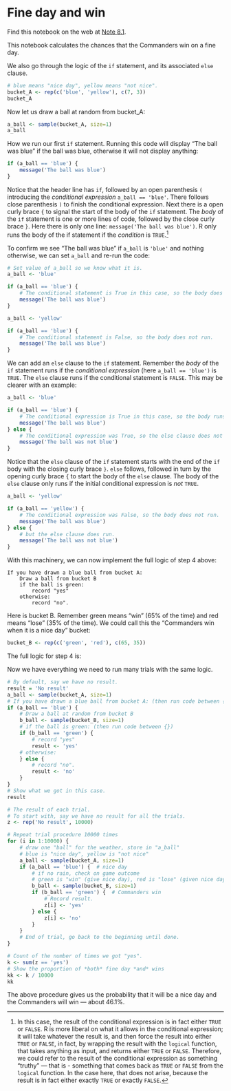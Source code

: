 # Fine day and win


Find this notebook on the web at
<a class="quarto-xref" href="https://resampling-stats.github.io/edition-3-r/probability_theory_1a.html#nte-fine_win">Note <span>8.1</span></a>.

This notebook calculates the chances that the Commanders win on a fine
day.

We also go through the logic of the `if` statement, and its associated
`else` clause.

```r
# blue means "nice day", yellow means "not nice".
bucket_A <- rep(c('blue', 'yellow'), c(7, 3))
bucket_A
```

Now let us draw a ball at random from bucket_A:

```r
a_ball <- sample(bucket_A, size=1)
a_ball
```

How we run our first `if` statement. Running this code will display “The
ball was blue” if the ball was blue, otherwise it will not display
anything:



```r
if (a_ball == 'blue') {
    message('The ball was blue')
}
```

Notice that the header line has `if`, followed by an open parenthesis
`(` introducing the *conditional expression* `a_ball == 'blue'`. There
follows close parenthesis `)` to finish the conditional expression. Next
there is a open curly brace `{` to signal the start of the body of the
`if` statement. The *body* of the `if` statement is one or more lines of
code, followed by the close curly brace `}`. Here there is only one
line: `message('The ball was blue')`. R only runs the body of the if
statement if the *condition* is `TRUE`.[^1]



To confirm we see “The ball was blue” if `a_ball` is `'blue'` and
nothing otherwise, we can set `a_ball` and re-run the code:

```r
# Set value of a_ball so we know what it is.
a_ball <- 'blue'
```

```r
if (a_ball == 'blue') {
    # The conditional statement is True in this case, so the body does run.
    message('The ball was blue')
}
```

```r
a_ball <- 'yellow'
```

```r
if (a_ball == 'blue') {
    # The conditional statement is False, so the body does not run.
    message('The ball was blue')
}
```

We can add an `else` clause to the `if` statement. Remember the *body*
of the `if` statement runs if the *conditional expression* (here
`a_ball == 'blue')` is `TRUE`. The `else` clause runs if the conditional
statement is `FALSE`. This may be clearer with an example:

```r
a_ball <- 'blue'
```

```r
if (a_ball == 'blue') {
    # The conditional expression is True in this case, so the body runs.
    message('The ball was blue')
} else {
    # The conditional expression was True, so the else clause does not run.
    message('The ball was not blue')
}
```

Notice that the `else` clause of the `if` statement starts with the end
of the `if` body with the closing curly brace `}`. `else` follows,
followed in turn by the opening curly brace `{` to start the body of the
`else` clause. The body of the `else` clause only runs if the initial
conditional expression is *not* `TRUE`.

```r
a_ball <- 'yellow'
```

```r
if (a_ball == 'yellow') {
    # The conditional expression was False, so the body does not run.
    message('The ball was blue')
} else {
    # but the else clause does run.
    message('The ball was not blue')
}
```

With this machinery, we can now implement the full logic of step 4
above:

    If you have drawn a blue ball from bucket A:
        Draw a ball from bucket B
        if the ball is green:
            record "yes"
        otherwise:
            record "no".

Here is bucket B. Remember green means “win” (65% of the time) and red
means “lose” (35% of the time). We could call this the “Commanders win
when it is a nice day” bucket:

```r
bucket_B <- rep(c('green', 'red'), c(65, 35))
```

The full logic for step 4 is:

Now we have everything we need to run many trials with the same logic.

```r
# By default, say we have no result.
result = 'No result'
a_ball <- sample(bucket_A, size=1)
# If you have drawn a blue ball from bucket A: (then run code between {})
if (a_ball == 'blue') {
    # Draw a ball at random from bucket B
    b_ball <- sample(bucket_B, size=1)
    # if the ball is green: (then run code between {})
    if (b_ball == 'green') {
        # record "yes"
        result <- 'yes'
    # otherwise:
    } else {
        # record "no".
        result <- 'no'
    }
}
# Show what we got in this case.
result
```

```r
# The result of each trial.
# To start with, say we have no result for all the trials.
z <- rep('No result', 10000)

# Repeat trial procedure 10000 times
for (i in 1:10000) {
    # draw one "ball" for the weather, store in "a_ball"
    # blue is "nice day", yellow is "not nice"
    a_ball <- sample(bucket_A, size=1)
    if (a_ball == 'blue') {  # nice day
        # if no rain, check on game outcome
        # green is "win" (give nice day), red is "lose" (given nice day).
        b_ball <- sample(bucket_B, size=1)
        if (b_ball == 'green') {  # Commanders win
            # Record result.
            z[i] <- 'yes'
        } else {
            z[i] <- 'no'
        }
    }
    # End of trial, go back to the beginning until done.
}

# Count of the number of times we got "yes".
k <- sum(z == 'yes')
# Show the proportion of *both* fine day *and* wins
kk <- k / 10000
kk
```

The above procedure gives us the probability that it will be a nice day
and the Commanders will win — about 46.1%.

[^1]: In this case, the result of the conditional expression is in fact
    either `TRUE` or `FALSE`. R is more liberal on what it allows in the
    conditional expression; it will take whatever the result is, and
    then force the result into either `TRUE` or `FALSE`, in fact, by
    wrapping the result with the `logical` function, that takes anything
    as input, and returns either `TRUE` or `FALSE`. Therefore, we could
    refer to the result of the conditional expression as something
    “truthy” — that is - something that comes back as `TRUE` or `FALSE`
    from the `logical` function. In the case here, that does not arise,
    because the result is in fact either exactly `TRUE` or exactly
    `FALSE`.
